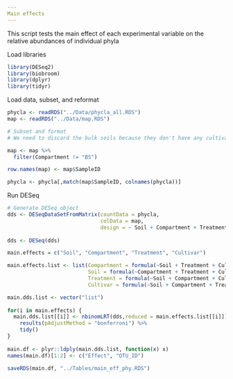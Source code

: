```yaml
---
Main effects
---
```


This script tests the main effect of each experimental variable on the relative abundances of individual phyla

Load libraries
```r
library(DESeq2)
library(biobroom)
library(dplyr)
library(tidyr)
```

Load data, subset, and reformat
```r
phycla <- readRDS("../Data/phycla_all.RDS")
map <- readRDS("../Data/map.RDS")

# Subset and format
# We need to discard the bulk soils because they don't have any cultivar assigned

map <- map %>% 
  filter(Compartment != "BS") 

row.names(map) <- map$SampleID

phycla <- phycla[,match(map$SampleID, colnames(phycla))]
```

Run DESeq
```r
# Generate DESeq object
dds <- DESeqDataSetFromMatrix(countData = phycla,
                              colData = map,
                              design = ~ Soil + Compartment + Treatment + Cultivar + Library)
  
dds <- DESeq(dds)

main.effects = c("Soil", "Compartment", "Treatment", "Cultivar")

main.effects.list <- list(Compartment = formula(~Soil + Treatment + Cultivar + Library),
                          Soil = formula(~Compartment + Treatment + Cultivar + Library),
                          Treatment = formula(~Soil + Compartment + Cultivar + Library),
                          Cultivar = formula(~Soil + Compartment + Treatment + Library))

main.dds.list <- vector("list")
  
for(i in main.effects) {
  main.dds.list[[i]] <- nbinomLRT(dds,reduced = main.effects.list[[i]]) %>% 
    results(pAdjustMethod = "bonferroni") %>% 
    tidy()
}
  
main.df <- plyr::ldply(main.dds.list, function(x) x)
names(main.df)[1:2] <- c("Effect", "OTU_ID")
  
saveRDS(main.df, "../Tables/main_eff_phy.RDS")
```